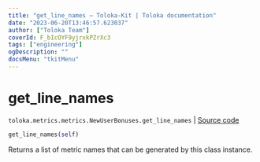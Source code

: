 ```yaml
---
title: "get_line_names — Toloka-Kit | Toloka documentation"
date: "2023-06-20T13:46:57.623037"
author: ["Toloka Team"]
coverId: F_bIcOYF9yjrxkPZrXc3
tags: ["engineering"]
ogDescription: ""
docsMenu: "tkitMenu"
---
```


# get_line_names

`toloka.metrics.metrics.NewUserBonuses.get_line_names` | [Source code](https://github.com/Toloka/toloka-kit/blob/v1.2.0/src/metrics/metrics.py#L231)

```python
get_line_names(self)
```

Returns a list of metric names that can be generated by this class instance.